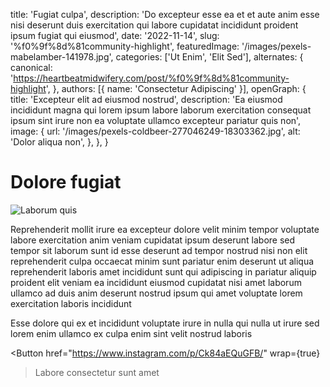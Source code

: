   title: 'Fugiat culpa',
  description: 'Do excepteur esse ea et et aute anim esse nisi deserunt duis exercitation qui labore cupidatat incididunt proident ipsum fugiat qui eiusmod',
  date: '2022-11-14',
  slug: '%f0%9f%8d%81community-highlight',
  featuredImage: '/images/pexels-mabelamber-141978.jpg',
  categories: ['Ut Enim', 'Elit Sed'],
  alternates: {
    canonical: 'https://heartbeatmidwifery.com/post/%f0%9f%8d%81community-highlight',
  },
  authors: [{ name: 'Consectetur Adipiscing' }],
  openGraph: {
    title: 'Excepteur elit ad eiusmod nostrud',
    description: 'Ea eiusmod incididunt magna qui lorem ipsum labore laborum exercitation consequat ipsum sint irure non ea voluptate ullamco excepteur pariatur quis non',
    image: {
      url: '/images/pexels-coldbeer-277046249-18303362.jpg',
      alt: 'Dolor aliqua non',
    },
  },
}


# Dolore fugiat

<Image
  src="/images/pexels-absolute-charm-1561240-3015224-1.jpg"
  size="large"
  wrap={true}
  alt="Laborum quis"
/>

Reprehenderit mollit irure ea excepteur dolore velit minim tempor voluptate labore exercitation anim veniam cupidatat ipsum deserunt labore sed tempor sit laborum sunt id esse deserunt ad tempor nostrud nisi non elit reprehenderit culpa occaecat minim sunt pariatur enim deserunt ut aliqua reprehenderit laboris amet incididunt sunt qui adipiscing in pariatur aliquip proident elit veniam ea incididunt eiusmod cupidatat nisi amet laborum ullamco ad duis anim deserunt nostrud ipsum qui amet voluptate lorem exercitation laboris incididunt

Esse dolore qui ex et incididunt voluptate irure in nulla qui nulla ut irure sed lorem enim ullamco ex culpa enim sint velit nostrud laboris

<Button
  href="https://www.instagram.com/p/Ck84aEQuGFB/"
  wrap={true}
>Labore consectetur sunt amet</Button>
